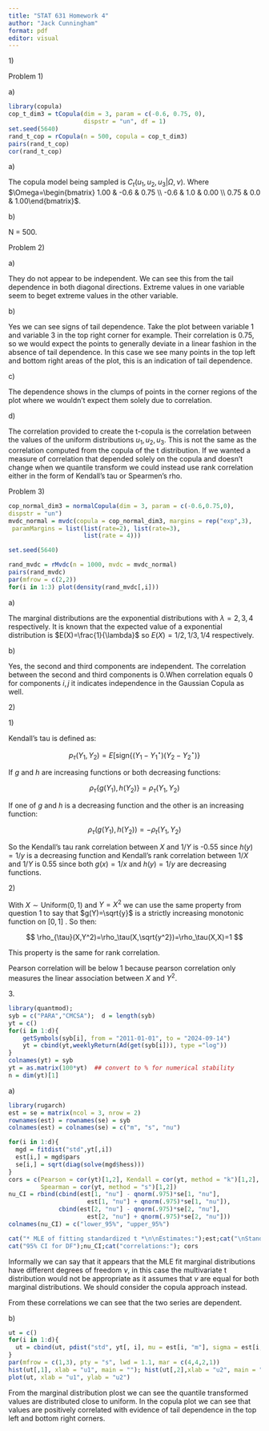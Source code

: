 ```yaml
---
title: "STAT 631 Homework 4"
author: "Jack Cunningham"
format: pdf
editor: visual
---
```


1\)

Problem 1)

a\)

```r
library(copula)
cop_t_dim3 = tCopula(dim = 3, param = c(-0.6, 0.75, 0),
                     dispstr = "un", df = 1)
set.seed(5640)
rand_t_cop = rCopula(n = 500, copula = cop_t_dim3)
pairs(rand_t_cop)
cor(rand_t_cop)
```

a\)

The copula model being sampled is $C_{t}(u_1,u_2,u_3|\Omega,\nu)$. Where $\Omega=\begin{bmatrix} 1.00 & -0.6 & 0.75 \\ -0.6 & 1.0 & 0.00 \\ 0.75 & 0.0 & 1.00\end{bmatrix}$.

b\)

N = 500.

Problem 2)

a\)

They do not appear to be independent. We can see this from the tail dependence in both diagonal directions. Extreme values in one variable seem to beget extreme values in the other variable.

b\)

Yes we can see signs of tail dependence. Take the plot between variable 1 and variable 3 in the top right corner for example. Their correlation is 0.75, so we would expect the points to generally deviate in a linear fashion in the absence of tail dependence. In this case we see many points in the top left and bottom right areas of the plot, this is an indication of tail dependence.

c\)

The dependence shows in the clumps of points in the corner regions of the plot where we wouldn't expect them solely due to correlation.

d\)

The correlation provided to create the t-copula is the correlation between the values of the uniform distributions $u_1,u_2,u_3$. This is not the same as the correlation computed from the copula of the t distribution. If we wanted a measure of correlation that depended solely on the copula and doesn't change when we quantile transform we could instead use rank correlation either in the form of Kendall's tau or Spearmen's rho.

Problem 3)

```r
cop_normal_dim3 = normalCopula(dim = 3, param = c(-0.6,0.75,0),
dispstr = "un")
mvdc_normal = mvdc(copula = cop_normal_dim3, margins = rep("exp",3),
 paramMargins = list(list(rate=2), list(rate=3),
                     list(rate = 4)))

set.seed(5640)

rand_mvdc = rMvdc(n = 1000, mvdc = mvdc_normal)
pairs(rand_mvdc)
par(mfrow = c(2,2))
for(i in 1:3) plot(density(rand_mvdc[,i]))
```

a\)

The marginal distributions are the exponential distributions with $\lambda =2,3,4$ respectively. It is known that the expected value of a exponential distribution is $E(X)=\frac{1}{\lambda}$ so $E(X)=1/2,1/3,1/4$ respectively.

b\)

Yes, the second and third components are independent. The correlation between the second and third components is 0.When correlation equals 0 for components $i,j$ it indicates independence in the Gaussian Copula as well.

2\)

1\)

Kendall's tau is defined as:

$$
p_\tau(Y_1,Y_2)=E[\text{sign}\{(Y_1-Y_1^\star)(Y_2-Y_2^\star)\}
$$

If $g$ and $h$ are increasing functions or both decreasing functions:\

$$
\rho_\tau \{ g(Y_1),h(Y_2) \}=\rho_\tau(Y_1,Y_2)
$$

If one of $g$ and $h$ is a decreasing function and the other is an increasing function:

$$
\rho_\tau(g(Y_1),h(Y_2))=-\rho_{t}(Y_1,Y_2)
$$

So the Kendall's tau rank correlation between $X$ and $1/Y$ is -0.55 since $h(y)=1/y$ is a decreasing function and Kendall's rank correlation between $1/X$ and $1/Y$ is 0.55 since both $g(x)=1/x$ and $h(y)=1/y$ are decreasing functions.

2\)

With $X\sim \text{Uniform}(0,1)$ and $Y=X^2$ we can use the same property from question 1 to say that $g(Y)=\sqrt{y}$ is a strictly increasing monotonic function on $[0,1]$ . So then:

$$
\rho_{\tau}(X,Y^2)=\rho_\tau(X,\sqrt{y^2})=\rho_\tau(X,X)=1
$$

This property is the same for rank correlation.

Pearson correlation will be below 1 because pearson correlation only measures the linear association between $X$ and $Y^2$.

3\.

```r
library(quantmod);
syb = c("PARA","CMCSA");  d = length(syb)
yt = c()
for(i in 1:d){
	getSymbols(syb[i], from = "2011-01-01", to = "2024-09-14")
	yt = cbind(yt,weeklyReturn(Ad(get(syb[i])), type ="log"))
}
colnames(yt) = syb
yt = as.matrix(100*yt)  ## convert to % for numerical stability
n = dim(yt)[1]
```

a\)

```r
library(rugarch)
est = se = matrix(ncol = 3, nrow = 2)
rownames(est) = rownames(se) = syb
colnames(est) = colnames(se) = c("m", "s", "nu")

for(i in 1:d){
  mgd = fitdist("std",yt[,i])
  est[i,] = mgd$pars
  se[i,] = sqrt(diag(solve(mgd$hess)))
}
cors = c(Pearson = cor(yt)[1,2], Kendall = cor(yt, method = "k")[1,2],
         Spearman = cor(yt, method = "s")[1,2])
nu_CI = rbind(cbind(est[1, "nu"] - qnorm(.975)*se[1, "nu"], 
                      est[1, "nu"] + qnorm(.975)*se[1, "nu"]),
              cbind(est[2, "nu"] - qnorm(.975)*se[2, "nu"],
                      est[2, "nu"] + qnorm(.975)*se[2, "nu"]))
colnames(nu_CI) = c("lower_95%", "upper_95%")
```

```r
cat("* MLE of fitting standardized t *\n\nEstimates:");est;cat("\nStandard errors:\n");se;
cat("95% CI for DF");nu_CI;cat("correlations:"); cors
```

Informally we can say that it appears that the MLE fit marginal distributions have different degrees of freedom $\nu$, in this case the multivariate t distribution would not be appropriate as it assumes that $\nu$ are equal for both marginal distributions. We should consider the copula approach instead.

From these correlations we can see that the two series are dependent.

b\)

```r
ut = c()
for(i in 1:d){
  ut = cbind(ut, pdist("std", yt[, i], mu = est[i, "m"], sigma = est[i, "s"], shape = est[i,"nu"]))
}
par(mfrow = c(1,3), pty = "s", lwd = 1.1, mar = c(4,4,2,1))
hist(ut[,1], xlab = "u1", main = ""); hist(ut[,2],xlab = "u2", main = "");
plot(ut, xlab = "u1", ylab = "u2")
```

From the marginal distribution plost we can see the quantile transformed values are distributed close to uniform. In the copula plot we can see that values are positively correlated with evidence of tail dependence in the top left and bottom right corners.

